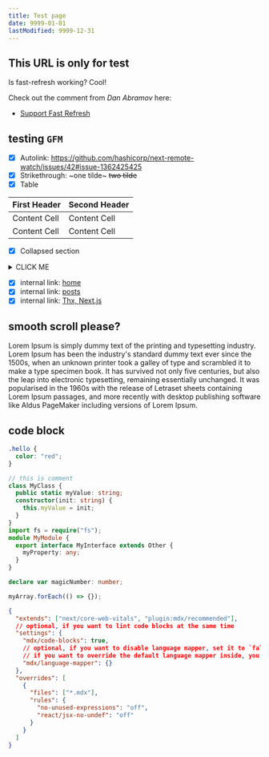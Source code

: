 ```yaml
---
title: Test page
date: 9999-01-01
lastModified: 9999-12-31
---
```


## This URL is only for test

Is fast-refresh working? Cool!

Check out the comment from _Dan Abramov_ here:

- [Support Fast Refresh](https://github.com/hashicorp/next-remote-watch/issues/42#issue-1362425425)

## testing `GFM`

- [x] Autolink: https://github.com/hashicorp/next-remote-watch/issues/42#issue-1362425425
- [x] Strikethrough: ~one tilde~ ~~two tilde~~
- [x] Table

| First Header | Second Header |
| ------------ | ------------- |
| Content Cell | Content Cell  |
| Content Cell | Content Cell  |

- [x] Collapsed section

<details>
<summary>CLICK ME</summary>

#### We can hide anything, even code!

```ruby
puts "Hello World"
```

</details>

- [x] internal link: [home](/)
- [x] internal link: [posts](/posts)
- [x] internal link: [Thx, Next.js](/post/thank-you-nextjs)

## smooth scroll please?

Lorem Ipsum is simply dummy text of the printing and typesetting industry. Lorem Ipsum has been the industry's standard dummy text ever since the 1500s, when an unknown printer took a galley of type and scrambled it to make a type specimen book. It has survived not only five centuries, but also the leap into electronic typesetting, remaining essentially unchanged. It was popularised in the 1960s with the release of Letraset sheets containing Lorem Ipsum passages, and more recently with desktop publishing software like Aldus PageMaker including versions of Lorem Ipsum.

## code block

```css showLineNumbers
.hello {
  color: "red";
}
```

```typescript title="myTypeScript.ts" showLineNumbers
// this is comment
class MyClass {
  public static myValue: string;
  constructor(init: string) {
    this.myValue = init;
  }
}
import fs = require("fs");
module MyModule {
  export interface MyInterface extends Other {
    myProperty: any;
  }
}

declare var magicNumber: number;

myArray.forEach(() => {});
```

```json title="eslint.json"
{
  "extends": ["next/core-web-vitals", "plugin:mdx/recommended"],
  // optional, if you want to lint code blocks at the same time
  "settings": {
    "mdx/code-blocks": true,
    // optional, if you want to disable language mapper, set it to `false`
    // if you want to override the default language mapper inside, you can provide your own
    "mdx/language-mapper": {}
  },
  "overrides": [
    {
      "files": ["*.mdx"],
      "rules": {
        "no-unused-expressions": "off",
        "react/jsx-no-undef": "off"
      }
    }
  ]
}
```
